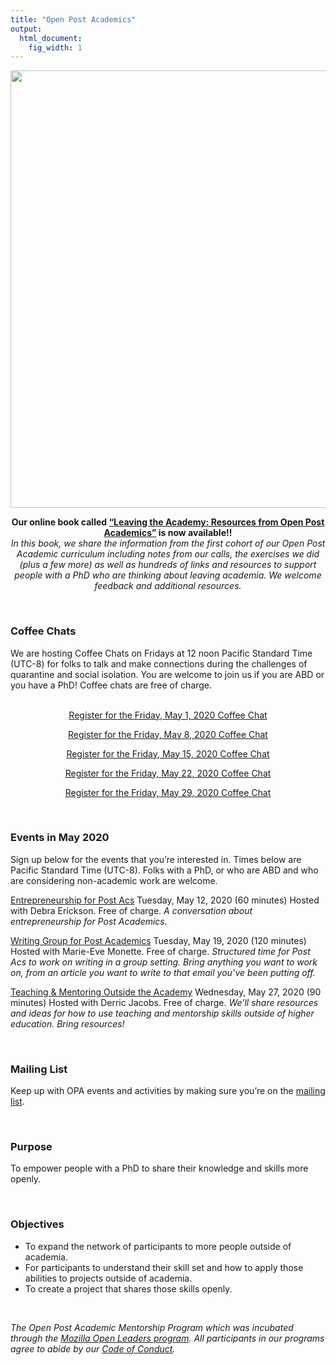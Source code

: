 ```yaml
---
title: "Open Post Academics"
output:
  html_document:
    fig_width: 1
---
```

<img src="images/BD_FLAME_Header.jpg" width="700px">



<center> **Our online book called ["Leaving the Academy: Resources from Open Post Academics"](http://book.openpostac.org/index.html) is now available!!**</center> 

<center> *In this book, we share the information from the first cohort of our Open Post Academic curriculum including notes from our calls, the exercises we did (plus a few more) as well as hundreds of links and resources to support people with a PhD who are thinking about leaving academia. We welcome feedback and additional resources.* </center> 
<br> 

### Coffee Chats 

We are hosting Coffee Chats on Fridays at 12 noon Pacific Standard Time (UTC-8) for folks to talk and make connections during the challenges of quarantine and social isolation. You are welcome to join us if you are ABD or you have a PhD! Coffee chats are free of charge.   
<br>
<center> 
[Register for the Friday, May 1, 2020 Coffee Chat](https://us02web.zoom.us/meeting/register/tZItcO2tqTwtH9ye1EkCSoRf7PGYxpbUJ--3)

[Register for the Friday, May 8, 2020 Coffee Chat](https://us02web.zoom.us/meeting/register/tZcsfuCorDIuEtGnm4Kaz08M97-6kqgnLK24) 

[Register for the Friday, May 15, 2020 Coffee Chat](https://us02web.zoom.us/meeting/register/tZAtdO-spjsrGtFXAnB3MujyC0p-4dV1uoyO)

[Register for the Friday, May 22, 2020 Coffee Chat](https://us02web.zoom.us/meeting/register/tZUqcuypqDsrE9QPEsfna6SX6oViLy-i3vrb)

[Register for the Friday, May 29, 2020 Coffee Chat](https://us02web.zoom.us/meeting/register/tZApdOqqrjkjG9DiGjLL1z9kgn_ZC6Xxf6_1) 

</center>
<br>

### Events in May 2020

Sign up below for the events that you're interested in. Times below are Pacific Standard Time (UTC-8). Folks with a PhD, or who are ABD and who are considering non-academic work are welcome. 

[Entrepreneurship for Post Acs](https://us02web.zoom.us/meeting/register/tZctdu-gqT0tHNB8rWFMVom2NCHz2oSQn_m_) Tuesday, May 12, 2020 (60 minutes) Hosted with Debra Erickson. Free of charge. *A conversation about entrepreneurship for Post Academics.* 

[Writing Group for Post Academics](https://us02web.zoom.us/meeting/register/tZItfu-trz8qHtc3dvNJOhVgqhW1Qlu_v7UJ) Tuesday, May 19, 2020 (120 minutes) Hosted with Marie-Eve Monette. Free of charge. *Structured time for Post Acs to work on writing in a group setting. Bring anything you want to work on, from an article you want to write to that email you’ve been putting off.*  

[Teaching & Mentoring Outside the Academy](https://us02web.zoom.us/meeting/register/tZYtd-6qqT0jGN3dZ1WVqxnoBmdqy6NY_gv7) Wednesday, May 27, 2020 (90 minutes) Hosted with Derric Jacobs. Free of charge. *We’ll share resources and ideas for how to use teaching and mentorship skills outside of higher education. Bring resources!* 

<br>

### Mailing List

Keep up with OPA events and activities by making sure you're on the [mailing list](https://mailchi.mp/2932ae7328f2/opa).   

<br>

### Purpose 
To empower people with a PhD to share their knowledge and skills more openly. 

<br>

### Objectives 

- To expand the network of participants to more people outside of academia. 
- For participants to understand their skill set and how to apply those abilities to projects outside of academia.
- To create a project that shares those skills openly. 

<br>

*The Open Post Academic Mentorship Program which was incubated through the [Mozilla Open Leaders program](https://foundation.mozilla.org/en/opportunity/mozilla-open-leaders/open-leaders-x/participants/). All participants in our programs agree to abide by our [Code of Conduct](https://docs.google.com/document/d/e/2PACX-1vSDndyEifMT03KAXBs22KHpFRWOa4Gld5vEOoKdcRmyDzQrrsktelKa1jRf9_JeYrC18cjEvce_i3Ri/pub).* 
